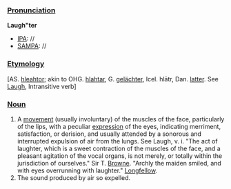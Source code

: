 ===[[Pronunciation]]===

'''Laugh"ter'''
*[[IPA]]: //
*[[SAMPA]]: //
===[[Etymology]]===

[AS. [[hleahtor]]; akin to OHG. [[hlahtar]], G. [[gelächter]], Icel. hl&amacr;tr, Dan. [[latter]]. See [[Laugh]], Intransitive verb]

===[[Noun]]===

# A [[movement]] (usually involuntary) of the muscles of the face, particularly of the lips, with a peculiar [[expression]] of the eyes, indicating merriment, satisfaction, or derision, and usually attended by a sonorous and interrupted expulsion of air from the lungs. See Laugh, v. i. "The act of laughter, which is a sweet contraction of the muscles of the face, and a pleasant agitation of the vocal organs, is not merely, or totally within the jurisdiction of ourselves." Sir T. [[Browne]]. "Archly the maiden smiled, and with eyes overrunning with laughter." [[Longfellow]].
# The sound produced by air so expelled.